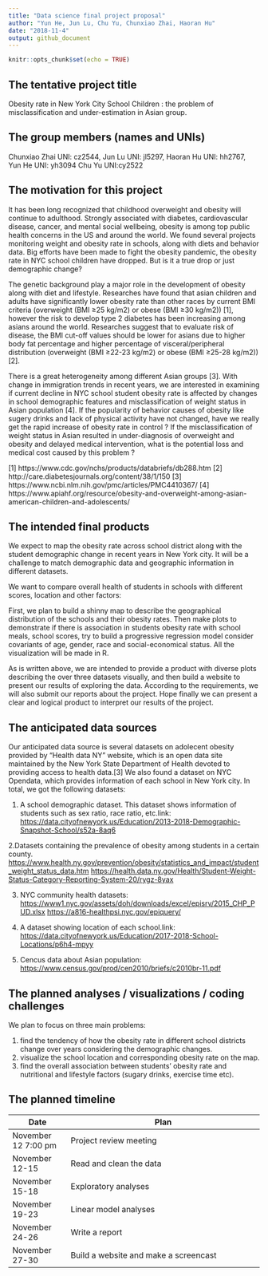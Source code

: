 ```yaml
---
title: "Data science final project proposal"
author: "Yun He, Jun Lu, Chu Yu, Chunxiao Zhai, Haoran Hu"
date: "2018-11-4"
output: github_document
---
```


```r
knitr::opts_chunk$set(echo = TRUE)
```

## The tentative project title

Obesity rate in New York City School Children : the problem of misclassification and under-estimation in Asian group.

## The group members (names and UNIs)

Chunxiao Zhai UNI: cz2544, Jun Lu UNI: jl5297, Haoran Hu UNI: hh2767, Yun He UNI: yh3094
Chu Yu UNI:cy2522

## The motivation for this project

It has been long recognized that childhood overweight and obesity will continue to adulthood. Strongly associated with diabetes, cardiovascular disease, cancer, and mental social wellbeing, obesity is among top public health concerns in the US and around the world. We found several projects monitoring weight and obesity rate in schools, along with diets and behavior data. Big efforts have been made to fight the obesity pandemic, the obesity rate in NYC school children have dropped. But is it a true drop or just demographic change? 

The genetic background play a major role in the development of obesity along with diet and lifestyle. Researches have found that asian children and adults have significantly lower obesity rate than other races by current BMI criteria (overweight (BMI ≥25 kg/m2) or obese (BMI ≥30 kg/m2))  [1], however the risk to develop type 2 diabetes has been increasing among asians around the world. Researches suggest that to evaluate risk of disease, the BMI cut-off values should be lower for asians due to higher body fat percentage and higher percentage of visceral/peripheral distribution (overweight (BMI ≥22-23 kg/m2) or obese (BMI ≥25-28 kg/m2)) [2].

There is a great heterogeneity among different Asian groups [3]. With change in immigration trends in recent years, we are interested in examining if current decline in NYC school student obesity rate is affected by changes in school demographic features and misclassification of weight status in Asian population [4]. If the popularity of behavior causes of obesity like sugery drinks and lack of physical activity have not changed, have we really get the rapid increase of obesity rate in control ? If the misclassification of weight status in Asian resulted in under-diagnosis of overweight and obesity and delayed medical intervention, what is the potential loss and medical cost caused by this problem ?

[1] https://www.cdc.gov/nchs/products/databriefs/db288.htm
[2] http://care.diabetesjournals.org/content/38/1/150
[3] https://www.ncbi.nlm.nih.gov/pmc/articles/PMC4410367/
[4] https://www.apiahf.org/resource/obesity-and-overweight-among-asian-american-children-and-adolescents/

## The intended final products

We expect to map the obesity rate across school district along with the student demographic change in recent years in New York city. It will be a challenge to match demographic data and geographic information in different datasets.

We want to compare overall health of students in schools with different scores, location and other factors:

First, we plan to build a shinny map to describe the geographical distribution of the schools and their obesity rates. Then make plots to demonstrate if there is association in students obesity rate with school meals, school scores, try to build a progressive regression model consider covariants of age, gender, race and social-economical status. All the visualization will be made in R.

As is written above, we are intended to provide a product with diverse plots describing the over three datasets visually, and then build a website to present our results of exploring the data. According to the requirements, we will also submit our reports about the project. Hope finally we can present a clear and logical product to interpret our results of the project.


## The anticipated data sources
Our anticipated data source is several datasets on adolecent obesity provided by "Health data NY" website, which is an open data site maintained by the New York State Department of Health devoted to providing access to health data.[3] We also found a dataset on NYC Opendata, which provides information of each school in New York city. In total, we got the following datasets: 

1. A school demographic dataset. This dataset shows information of students such as sex ratio, race ratio, etc.link: <https://data.cityofnewyork.us/Education/2013-2018-Demographic-Snapshot-School/s52a-8aq6> 

2.Datasets containing the prevalence of obesity among students in a certain county.
<https://www.health.ny.gov/prevention/obesity/statistics_and_impact/student_weight_status_data.htm>
<https://health.data.ny.gov/Health/Student-Weight-Status-Category-Reporting-System-20/rygz-8yax>

3. NYC community health datasets:
<https://www1.nyc.gov/assets/doh/downloads/excel/episrv/2015_CHP_PUD.xlsx>
<https://a816-healthpsi.nyc.gov/epiquery/>

4. A dataset showing location of each school.link: <https://data.cityofnewyork.us/Education/2017-2018-School-Locations/p6h4-mpyy>

5. Cencus data about Asian population:
<https://www.census.gov/prod/cen2010/briefs/c2010br-11.pdf>


## The planned analyses / visualizations / coding challenges
We plan to focus on three main problems:

1. find the tendency of how the obesity rate in different school districts change over years considering the demographic changes.
2. visualize the school location and corresponding obesity rate on the map. 
3. find the overall association between students' obesity rate and nutritional and lifestyle factors (sugary drinks, exercise time etc).


## The planned timeline
Date                  | Plan                        
--------------------- | ------------------------------------------------------------------- 
November 12 7:00 pm   | Project review meeting   
November 12-15        | Read and clean the data   
November 15-18        | Exploratory analyses             
November 19-23        | Linear model analyses                            
November 24-26        | Write a report
November 27-30        | Build a website and make a screencast


